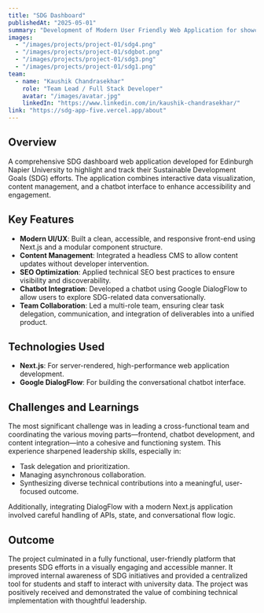 ```yaml
---
title: "SDG Dashboard"
publishedAt: "2025-05-01"
summary: "Development of Modern User Friendly Web Application for showcasing the SDG efforts of Edinburgh Napier University"
images:
  - "/images/projects/project-01/sdg4.png"
  - "/images/projects/project-01/sdgbot.png"
  - "/images/projects/project-01/sdg3.png"
  - "/images/projects/project-01/sdg1.png"
team:
  - name: "Kaushik Chandrasekhar"
    role: "Team Lead / Full Stack Developer"
    avatar: "/images/avatar.jpg"
    linkedIn: "https://www.linkedin.com/in/kaushik-chandrasekhar/"
link: "https://sdg-app-five.vercel.app/about"
---
```


## Overview

A comprehensive SDG dashboard web application developed for Edinburgh Napier University to highlight and track their Sustainable Development Goals (SDG) efforts. The application combines interactive data visualization, content management, and a chatbot interface to enhance accessibility and engagement.

## Key Features

- **Modern UI/UX**: Built a clean, accessible, and responsive front-end using Next.js and a modular component structure.
- **Content Management**: Integrated a headless CMS to allow content updates without developer intervention.
- **SEO Optimization**: Applied technical SEO best practices to ensure visibility and discoverability.
- **Chatbot Integration**: Developed a chatbot using Google DialogFlow to allow users to explore SDG-related data conversationally.
- **Team Collaboration**: Led a multi-role team, ensuring clear task delegation, communication, and integration of deliverables into a unified product.

## Technologies Used

- **Next.js**: For server-rendered, high-performance web application development.
- **Google DialogFlow**: For building the conversational chatbot interface.


## Challenges and Learnings

The most significant challenge was in leading a cross-functional team and coordinating the various moving parts—frontend, chatbot development, and content integration—into a cohesive and functioning system. This experience sharpened leadership skills, especially in:

- Task delegation and prioritization.
- Managing asynchronous collaboration.
- Synthesizing diverse technical contributions into a meaningful, user-focused outcome.

Additionally, integrating DialogFlow with a modern Next.js application involved careful handling of APIs, state, and conversational flow logic.

## Outcome

The project culminated in a fully functional, user-friendly platform that presents SDG efforts in a visually engaging and accessible manner. It improved internal awareness of SDG initiatives and provided a centralized tool for students and staff to interact with university data. The project was positively received and demonstrated the value of combining technical implementation with thoughtful leadership.
